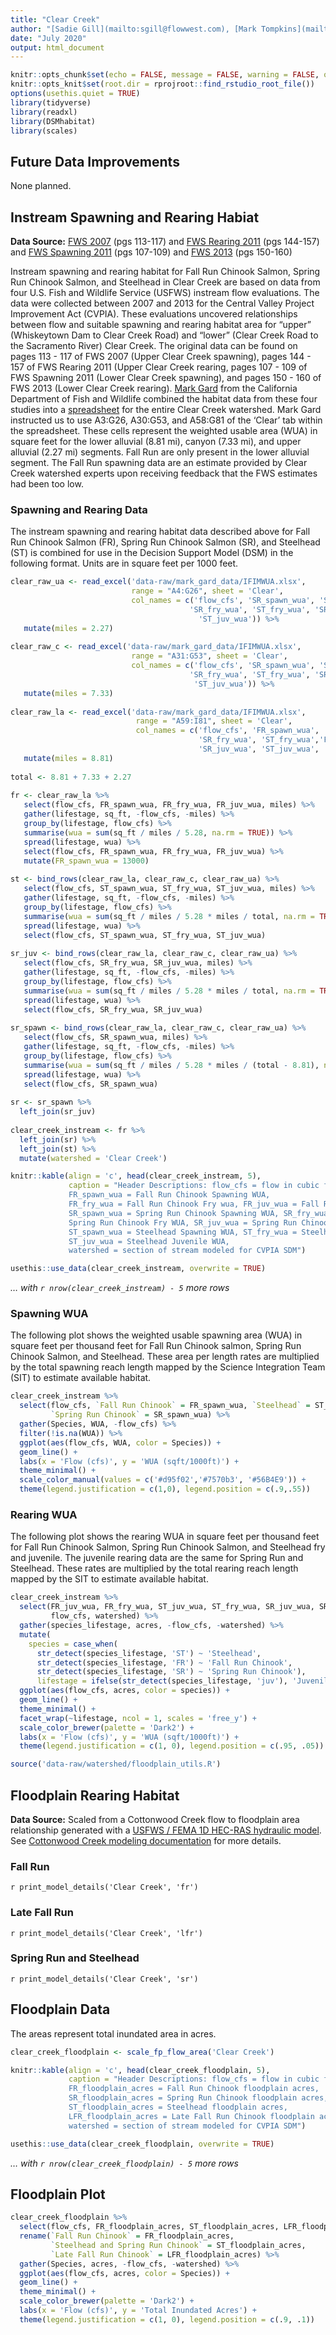 ```yaml
---
title: "Clear Creek"
author: "[Sadie Gill](mailto:sgill@flowwest.com), [Mark Tompkins](mailto:mtompkins@flowwest.com)"
date: "July 2020"
output: html_document
---
```

```r
knitr::opts_chunk$set(echo = FALSE, message = FALSE, warning = FALSE, out.width = '100%')
knitr::opts_knit$set(root.dir = rprojroot::find_rstudio_root_file())
options(usethis.quiet = TRUE)
library(tidyverse)
library(readxl)
library(DSMhabitat)
library(scales)
```
## Future Data Improvements
None planned.  

## Instream Spawning and Rearing Habiat
**Data Source:** [FWS 2007](https://www.fws.gov/lodi/instream-flow/Documents/Clear%20Creek%20Whiskeytown%20to%20Clear%20Creek%20Br%20spawning%20final%20report.pdf){target="_blank"} (pgs 113-117) and [FWS Rearing 2011](https://www.fws.gov/lodi/instream-flow/Documents/Clear%20Creek%20Whiskeytown%20to%20Clear%20Creek%20Br%20rearing%20final%20report.pdf){target="_blank"} (pgs 144-157) and [FWS Spawning 2011](https://www.fws.gov/lodi/instream-flow/Documents/Clear%20Creek%20Lower%20Spawning%20Final%20Report.pdf){target="_blank"} (pgs 107-109) and [FWS 2013](https://www.fws.gov/lodi/instream-flow/Documents/Clear%20Creek%20Lower%20Rearing%20Final%20Report-1.pdf){target="_blank"} (pgs 150-160)    


Instream spawning and rearing habitat for Fall Run Chinook Salmon, Spring Run Chinook Salmon, and Steelhead in Clear Creek are based on data from four U.S. Fish and Wildlife Service (USFWS) instream flow evaluations. The data were collected between 2007 and 2013 for the Central Valley Project Improvement Act (CVPIA). These evaluations uncovered relationships between flow and suitable spawning and rearing habitat area for "upper" (Whiskeytown Dam to Clear Creek Road) and "lower" (Clear Creek Road to the Sacramento River) Clear Creek. The original data can be found on pages 113 - 117 of FWS 2007 (Upper Clear Creek spawning), pages 144 - 157 of FWS Rearing 2011 (Upper Clear Creek rearing, pages 107 - 109 of FWS Spawning 2011 (Lower Clear Creek spawning), and pages 150 - 160 of FWS 2013 (Lower Clear Creek rearing). [Mark Gard](mailto:Mark.Gard@Wildlife.ca.gov) from the California Department of Fish and Wildlife combined the habitat data from these four studies into a [spreadsheet](https://cvpiahabitat-r-package.s3-us-west-2.amazonaws.com/IFIMWUA.xlsx) for the entire Clear Creek watershed. Mark Gard instructed us to use A3:G26, A30:G53, and A58:G81 of the 'Clear' tab within the spreadsheet. These cells represent the weighted usable area (WUA) in square feet for the lower alluvial (8.81 mi), canyon (7.33 mi), and upper alluvial (2.27 mi) segments. Fall Run are only present in the lower alluvial segment. The Fall Run spawning data are an estimate provided by Clear Creek watershed experts upon receiving feedback that the FWS estimates had been too low.

### Spawning and Rearing Data
The instream spawning and rearing habitat data described above for Fall Run Chinook Salmon (FR), Spring Run Chinook Salmon (SR), and Steelhead (ST) is combined for use in the Decision Support Model (DSM) in the following format. Units are in square feet per 1000 feet.   
```r
clear_raw_ua <- read_excel('data-raw/mark_gard_data/IFIMWUA.xlsx', 
                           range = "A4:G26", sheet = 'Clear', 
                           col_names = c('flow_cfs', 'SR_spawn_wua', 'ST_spawn_wua', 
                                        'SR_fry_wua', 'ST_fry_wua', 'SR_juv_wua', 
                                          'ST_juv_wua')) %>% 
   mutate(miles = 2.27)
 
clear_raw_c <- read_excel('data-raw/mark_gard_data/IFIMWUA.xlsx', 
                           range = "A31:G53", sheet = 'Clear',
                           col_names = c('flow_cfs', 'SR_spawn_wua', 'ST_spawn_wua', 
                                        'SR_fry_wua', 'ST_fry_wua', 'SR_juv_wua', 
                                         'ST_juv_wua')) %>% 
   mutate(miles = 7.33)
 
clear_raw_la <- read_excel('data-raw/mark_gard_data/IFIMWUA.xlsx', 
                            range = "A59:I81", sheet = 'Clear',
                            col_names = c('flow_cfs', 'FR_spawn_wua', 'ST_spawn_wua', 
                                          'SR_fry_wua', 'ST_fry_wua','FR_fry_wua', 
                                          'SR_juv_wua', 'ST_juv_wua', 'FR_juv_wua')) %>% 
   mutate(miles = 8.81)
 
total <- 8.81 + 7.33 + 2.27
 
fr <- clear_raw_la %>% 
   select(flow_cfs, FR_spawn_wua, FR_fry_wua, FR_juv_wua, miles) %>% 
   gather(lifestage, sq_ft, -flow_cfs, -miles) %>% 
   group_by(lifestage, flow_cfs) %>% 
   summarise(wua = sum(sq_ft / miles / 5.28, na.rm = TRUE)) %>% 
   spread(lifestage, wua) %>% 
   select(flow_cfs, FR_spawn_wua, FR_fry_wua, FR_juv_wua) %>%
   mutate(FR_spawn_wua = 13000)
 
st <- bind_rows(clear_raw_la, clear_raw_c, clear_raw_ua) %>% 
   select(flow_cfs, ST_spawn_wua, ST_fry_wua, ST_juv_wua, miles) %>% 
   gather(lifestage, sq_ft, -flow_cfs, -miles) %>% 
   group_by(lifestage, flow_cfs) %>% 
   summarise(wua = sum(sq_ft / miles / 5.28 * miles / total, na.rm = TRUE)) %>% 
   spread(lifestage, wua) %>% 
   select(flow_cfs, ST_spawn_wua, ST_fry_wua, ST_juv_wua) 
 
sr_juv <- bind_rows(clear_raw_la, clear_raw_c, clear_raw_ua) %>% 
   select(flow_cfs, SR_fry_wua, SR_juv_wua, miles) %>% 
   gather(lifestage, sq_ft, -flow_cfs, -miles) %>% 
   group_by(lifestage, flow_cfs) %>% 
   summarise(wua = sum(sq_ft / miles / 5.28 * miles / total, na.rm = TRUE)) %>% 
   spread(lifestage, wua) %>% 
   select(flow_cfs, SR_fry_wua, SR_juv_wua) 
 
sr_spawn <- bind_rows(clear_raw_la, clear_raw_c, clear_raw_ua) %>% 
   select(flow_cfs, SR_spawn_wua, miles) %>% 
   gather(lifestage, sq_ft, -flow_cfs, -miles) %>%
   group_by(lifestage, flow_cfs) %>%
   summarise(wua = sum(sq_ft / miles / 5.28 * miles / (total - 8.81), na.rm = TRUE)) %>% 
   spread(lifestage, wua) %>% 
   select(flow_cfs, SR_spawn_wua) 
 
sr <- sr_spawn %>% 
  left_join(sr_juv)
 
clear_creek_instream <- fr %>% 
  left_join(sr) %>% 
  left_join(st) %>% 
  mutate(watershed = 'Clear Creek')

knitr::kable(align = 'c', head(clear_creek_instream, 5), 
             caption = "Header Descriptions: flow_cfs = flow in cubic feet per second,
             FR_spawn_wua = Fall Run Chinook Spawning WUA, 
             FR_fry_wua = Fall Run Chinook Fry wua, FR_juv_wua = Fall Run Chinook Juvenile WUA,
             SR_spawn_wua = Spring Run Chinook Spawning WUA, SR_fry_wua = 
             Spring Run Chinook Fry WUA, SR_juv_wua = Spring Run Chinook Juvenile WUA,
             ST_spawn_wua = Steelhead Spawning WUA, ST_fry_wua = Steelhead Fry WUA, 
             ST_juv_wua = Steelhead Juvenile WUA,
             watershed = section of stream modeled for CVPIA SDM") 

usethis::use_data(clear_creek_instream, overwrite = TRUE)
```

*... with `r nrow(clear_creek_instream) - 5` more rows*

### Spawning WUA 
The following plot shows the weighted usable spawning area (WUA) in square feet per thousand feet for Fall Run Chinook salmon, Spring Run Chinook Salmon, and Steelhead. These area per length rates are multiplied by the total spawning reach length mapped by the Science Integration Team (SIT) to estimate available habitat. 
```r

clear_creek_instream %>% 
  select(flow_cfs, `Fall Run Chinook` = FR_spawn_wua, `Steelhead` = ST_spawn_wua,
         `Spring Run Chinook` = SR_spawn_wua) %>% 
  gather(Species, WUA, -flow_cfs) %>% 
  filter(!is.na(WUA)) %>% 
  ggplot(aes(flow_cfs, WUA, color = Species)) +
  geom_line() +
  labs(x = 'Flow (cfs)', y = 'WUA (sqft/1000ft)') + 
  theme_minimal() + 
  scale_color_manual(values = c('#d95f02','#7570b3', '#56B4E9')) +
  theme(legend.justification = c(1,0), legend.position = c(.9,.55))

```

### Rearing WUA
The following plot shows the rearing WUA in square feet per thousand feet for Fall Run Chinook Salmon, Spring Run Chinook Salmon, and Steelhead fry and juvenile. The juvenile rearing data are the same for Spring Run and Steelhead. These rates are multiplied by the total rearing reach length mapped by the SIT to estimate available habitat.
```r
clear_creek_instream %>% 
  select(FR_juv_wua, FR_fry_wua, ST_juv_wua, ST_fry_wua, SR_juv_wua, SR_fry_wua, 
         flow_cfs, watershed) %>%
  gather(species_lifestage, acres, -flow_cfs, -watershed) %>% 
  mutate(
    species = case_when( 
      str_detect(species_lifestage, 'ST') ~ 'Steelhead', 
      str_detect(species_lifestage, 'FR') ~ 'Fall Run Chinook',
      str_detect(species_lifestage, 'SR') ~ 'Spring Run Chinook'),
      lifestage = ifelse(str_detect(species_lifestage, 'juv'), 'Juvenile', 'Fry')) %>% 
  ggplot(aes(flow_cfs, acres, color = species)) +
  geom_line() +
  theme_minimal() +
  facet_wrap(~lifestage, ncol = 1, scales = 'free_y') +
  scale_color_brewer(palette = 'Dark2') +
  labs(x = 'Flow (cfs)', y = 'WUA (sqft/1000ft)') + 
  theme(legend.justification = c(1, 0), legend.position = c(.95, .05))
```

```r
source('data-raw/watershed/floodplain_utils.R')
```

## Floodplain Rearing Habitat

**Data Source:** Scaled from a Cottonwood Creek flow to floodplain area relationship generated with a [USFWS / FEMA 1D HEC-RAS hydraulic model](https://s3-us-west-2.amazonaws.com/cvpiahabitat-r-package/cvpia-sit-model-inputs/CVPIA+Annual+Progress+Report+Fiscal+Year+2017.pdf){target="_blank"}. See [Cottonwood Creek modeling documentation](http://cvpia-habitat-docs-markdown.s3-website-us-west-2.amazonaws.com/watershed/cottonwood_creek.html) for more details.

### Fall Run
`r print_model_details('Clear Creek', 'fr')`

### Late Fall Run
`r print_model_details('Clear Creek', 'lfr')`

### Spring Run and Steelhead
`r print_model_details('Clear Creek', 'sr')`

## Floodplain Data    
The areas represent total inundated area in acres.    
```r
clear_creek_floodplain <- scale_fp_flow_area('Clear Creek')

knitr::kable(align = 'c', head(clear_creek_floodplain, 5), 
             caption = "Header Descriptions: flow_cfs = flow in cubic feet per second,
             FR_floodplain_acres = Fall Run Chinook floodplain acres, 
             SR_floodplain_acres = Spring Run Chinook floodplain acres, 
             ST_floodplain_acres = Steelhead floodplain acres,
             LFR_floodplain_acres = Late Fall Run Chinook floodplain acres,
             watershed = section of stream modeled for CVPIA SDM") 

usethis::use_data(clear_creek_floodplain, overwrite = TRUE)
```

*... with `r nrow(clear_creek_floodplain) - 5` more rows*

## Floodplain Plot
```r
clear_creek_floodplain %>% 
  select(flow_cfs, FR_floodplain_acres, ST_floodplain_acres, LFR_floodplain_acres, watershed) %>%
  rename(`Fall Run Chinook` = FR_floodplain_acres, 
         `Steelhead and Spring Run Chinook` = ST_floodplain_acres,
         `Late Fall Run Chinook` = LFR_floodplain_acres) %>% 
  gather(Species, acres, -flow_cfs, -watershed) %>% 
  ggplot(aes(flow_cfs, acres, color = Species)) +
  geom_line() +
  theme_minimal() +
  scale_color_brewer(palette = 'Dark2') +
  labs(x = 'Flow (cfs)', y = 'Total Inundated Acres') +
  theme(legend.justification = c(1, 0), legend.position = c(.9, .1))
```

